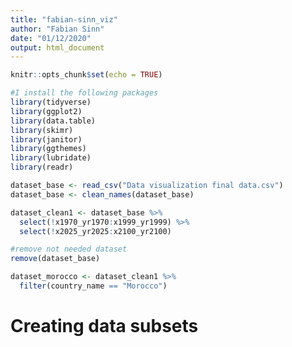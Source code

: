 ```yaml
---
title: "fabian-sinn_viz"
author: "Fabian Sinn"
date: "01/12/2020"
output: html_document
---
```


```r
knitr::opts_chunk$set(echo = TRUE)
```

```r

#I install the following packages
library(tidyverse)
library(ggplot2)
library(data.table)
library(skimr)
library(janitor)
library(ggthemes)
library(lubridate)
library(readr)

```

```r

dataset_base <- read_csv("Data visualization final data.csv")
dataset_base <- clean_names(dataset_base)

dataset_clean1 <- dataset_base %>% 
  select(!x1970_yr1970:x1999_yr1999) %>% 
  select(!x2025_yr2025:x2100_yr2100)

#remove not needed dataset
remove(dataset_base)

dataset_morocco <- dataset_clean1 %>% 
  filter(country_name == "Morocco")

```

# Creating data subsets 

```r







```




